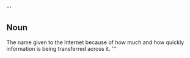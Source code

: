 '''
== Noun ==
The name given to the Internet because of how much and how quickly information is being transferred across it.
'''